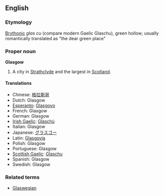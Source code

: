 ==English==
===Etymology===
[[Brythonic]] ''glas cu'' (compare modern Gaelic Glaschu), green hollow; usually romantically translated as "the dear green place"

===Proper noun===
{{wikipedia}}
'''Glasgow'''

#A city in [[Strathclyde]] and the largest in [[Scotland]].

====Translations====
*Chinese: [[格拉斯哥]]
*Dutch: Glasgow
*[[Esperanto]]: [[Glasgovo]]
*French: Glasgow
*German: Glasgow
*[[Irish Gaelic]]: [[Glaschú]]
*Italian: Glasgow
*Japanese: [[グラスゴー]]
*Latin: [[Glasgovia]]
*Polish: Glasgow
*Portuguese: Glasgow
*[[Scottish Gaelic]]: [[Glaschu]]
*Spanish: Glasgow
*Swedish: Glasgow

===Related terms===
*[[Glaswegian]]